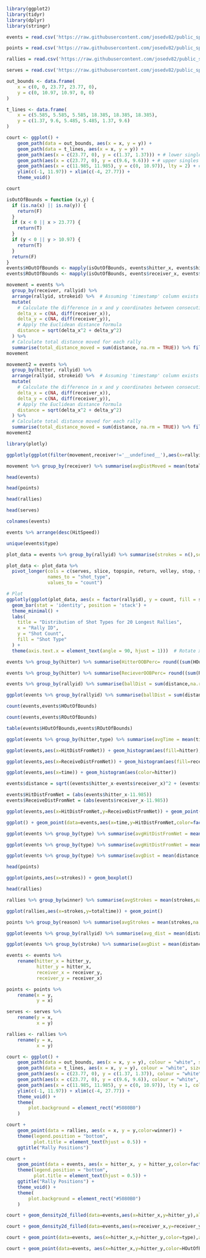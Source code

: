 
```r
library(ggplot2)
library(tidyr)
library(dplyr)
library(stringr)
```

```r
events = read.csv('https://raw.githubusercontent.com/josedv82/public_sport_science_datasets/refs/heads/main/Tennis.%20ATP%20Tour%20AU%20Open%202019.%20Tracking%20Data/events.csv')
```

```r
points = read.csv('https://raw.githubusercontent.com/josedv82/public_sport_science_datasets/refs/heads/main/Tennis.%20ATP%20Tour%20AU%20Open%202019.%20Tracking%20Data/points.csv')
```

```r
rallies = read.csv('https://raw.githubusercontent.com/josedv82/public_sport_science_datasets/refs/heads/main/Tennis.%20ATP%20Tour%20AU%20Open%202019.%20Tracking%20Data/rallies.csv')
```

```r
serves = read.csv('https://raw.githubusercontent.com/josedv82/public_sport_science_datasets/refs/heads/main/Tennis.%20ATP%20Tour%20AU%20Open%202019.%20Tracking%20Data/serves.csv')
```

```r
out_bounds <- data.frame(
    x = c(0, 0, 23.77, 23.77, 0),
    y = c(0, 10.97, 10.97, 0, 0)
)

t_lines <- data.frame(
    x = c(5.585, 5.585, 5.585, 18.385, 18.385, 18.385),
    y = c(1.37, 9.6, 5.485, 5.485, 1.37, 9.6)
)

court <- ggplot() +
    geom_path(data = out_bounds, aes(x = x, y = y)) +
    geom_path(data = t_lines, aes(x = x, y = y)) +
    geom_path(aes(x = c(23.77, 0), y = c(1.37, 1.37))) + # lower singles lines
    geom_path(aes(x = c(23.77, 0), y = c(9.6, 9.6))) + # upper singles lines
    geom_path(aes(x = c(11.985, 11.985), y = c(0, 10.97)), lty = 2) + # net line
    ylim(c(-1, 11.97)) + xlim(c(-4, 27.77)) + 
    theme_void()

court
```

```r
isOutOfBounds = function (x,y) {
  if (is.na(x) || is.na(y)) {
    return(F)  
  }
  if (x < 0 || x > 23.77) {
    return(T)
  }
  if (y < 0 || y > 10.97) {
    return(T)
  }
  return(F)
}
events$HOutOfBounds <- mapply(isOutOfBounds, events$hitter_x, events$hitter_y)
events$ROutOfBounds <- mapply(isOutOfBounds, events$receiver_x, events$receiver_y)

```

```r
movement = events %>%
  group_by(receiver, rallyid) %>%
  arrange(rallyid, strokeid) %>%  # Assuming 'timestamp' column exists for ordering points in time
  mutate(
    # Calculate the difference in x and y coordinates between consecutive points
    delta_x = c(NA, diff(receiver_x)),
    delta_y = c(NA, diff(receiver_y)),
    # Apply the Euclidean distance formula
    distance = sqrt(delta_x^2 + delta_y^2)
  ) %>%
  # Calculate total distance moved for each rally
  summarise(total_distance_moved = sum(distance, na.rm = TRUE)) %>% filter(total_distance_moved > 0)
movement
```

```r
movement2 = events %>%
  group_by(hitter, rallyid) %>%
  arrange(rallyid, strokeid) %>%  # Assuming 'timestamp' column exists for ordering points in time
  mutate(
    # Calculate the difference in x and y coordinates between consecutive points
    delta_x = c(NA, diff(receiver_x)),
    delta_y = c(NA, diff(receiver_y)),
    # Apply the Euclidean distance formula
    distance = sqrt(delta_x^2 + delta_y^2)
  ) %>%
  # Calculate total distance moved for each rally
  summarise(total_distance_moved = sum(distance, na.rm = TRUE)) %>% filter(total_distance_moved > 0)
movement2
```

```r
library(plotly)
```

```r
ggplotly(ggplot(filter(movement,receiver!='__undefined__'),aes(x=rallyid,y=total_distance_moved,color=receiver)) + geom_line(linewidth=1,alpha=0.4))
```

```r
movement %>% group_by(receiver) %>% summarise(avgDistMoved = mean(total_distance_moved,na.rm=T))
```

```r
head(events)
```

```r
head(points)
```

```r
head(rallies)
```

```r
head(serves)
```

```r
colnames(events)
```

```r
events %>% arrange(desc(HitSpeed))
```

```r
unique(events$type)
```

```r
plot_data = events %>% group_by(rallyid) %>% summarise(strokes = n(),serves = sum(type == 'serve',na.rm=T),slice = sum(type=='slice',na.rm=T),topspin = sum(type=='topspin',na.rm=T),return=sum(type=='return',na.rm=T),volley=sum(type=='volley',na.rm=T),stop = sum(type=='stop',na.rm=T),smash=sum(type=='smash',na.rm=T),lob = sum(type == 'lob',na.rm=T)) %>% arrange(desc(strokes)) %>% head(20)
```

```r
plot_data <- plot_data %>%
  pivot_longer(cols = c(serves, slice, topspin, return, volley, stop, smash, lob),
               names_to = "shot_type",
               values_to = "count")

# Plot
ggplotly(ggplot(plot_data, aes(x = factor(rallyid), y = count, fill = shot_type)) +
  geom_bar(stat = 'identity', position = 'stack') +
  theme_minimal() +
  labs(
    title = "Distribution of Shot Types for 20 Longest Rallies",
    x = "Rally ID",
    y = "Shot Count",
    fill = "Shot Type"
  ) +
  theme(axis.text.x = element_text(angle = 90, hjust = 1)))  # Rotate x labels for better readability
```

```r
events %>% group_by(hitter) %>% summarise(HitterOOBPerc= round((sum(HOutOfBounds == T)/n()),2))
```

```r
events %>% group_by(hitter) %>% summarise(RecieverOOBPerc= round((sum(ROutOfBounds == T)/n()),2))
```

```r
events %>% group_by(rallyid) %>% summarise(ballDist = sum(distance,na.rm=T),strokes = n()) %>% arrange(desc(ballDist)) %>% head(5)
```

```r
ggplot(events %>% group_by(rallyid) %>% summarise(ballDist = sum(distance,na.rm=T)),aes(x=rallyid,y=ballDist)) + geom_smooth()
```

```r
count(events,events$HOutOfBounds)
```

```r
count(events,events$ROutOfBounds)
```

```r
table(events$HOutOfBounds,events$ROutOfBounds)
```

```r
ggplot(events %>% group_by(hitter,type) %>% summarise(avgTime = mean(time,na.rm=T)),aes(x=type,y=avgTime)) + geom_bar(stat = "identity",aes(fill = hitter))
```

```r
ggplot(events,aes(x=HitDistFromNet)) + geom_histogram(aes(fill=hitter),color='black')
```

```r
ggplot(events,aes(x=ReceiveDistFromNet)) + geom_histogram(aes(fill=receiver),color='black')

```

```r
ggplot(events,aes(x=time)) + geom_histogram(aes(color=hitter))
```

```r
events$distance = sqrt((events$hitter_x-events$receiver_x)^2 + (events$hitter_y-events$receiver_y)^2)
```

```r
events$HitDistFromNet = (abs(events$hitter_x-11.985))
events$ReceiveDistFromNet = (abs(events$receiver_x-11.985))
```

```r
ggplot(events,aes(x=HitDistFromNet,y=ReceiveDistFromNet)) + geom_point(aes(color=time))
```

```r
ggplot() + geom_point(data=events,aes(x=time,y=HitDistFromNet,color=factor(type)))
```

```r
ggplot(events %>% group_by(type) %>% summarise(avgHitDistFromNet = mean(HitDistFromNet,na.rm=T),avgReceiverDistFromNet = mean(ReceiveDistFromNet,na.rm=T))) + geom_bar(stat = 'identity',aes(x=type,y=avgHitDistFromNet,fill=type)) + ylab('Hitter Average Distance From Net')
```

```r
ggplot(events %>% group_by(type) %>% summarise(avgHitDistFromNet = mean(HitDistFromNet,na.rm=T),avgReceiverDistFromNet = mean(ReceiveDistFromNet,na.rm=T))) + geom_bar(stat = 'identity',aes(x=type,y=avgReceiverDistFromNet,fill=type)) + ylab('Receiver Average Distance From Net')
```

```r
ggplot(events %>% group_by(type) %>% summarise(avgDist = mean(distance,na.rm=T)),aes(x=type,y=avgDist)) + geom_bar(stat='identity',color='green')
```

```r
head(points)
```

```r
ggplot(points,aes(x=strokes)) + geom_boxplot()
```

```r
head(rallies)
```

```r
rallies %>% group_by(winner) %>% summarise(avgStrokes = mean(strokes,na.rm=T),avgTime = mean(totaltime,na.rm=T))
```

```r
ggplot(rallies,aes(x=strokes,y=totaltime)) + geom_point()
```

```r
points %>% group_by(reason) %>% summarise(avgStrokes = mean(strokes,na.rm=T),avgTime = mean(totaltime,na.rm=T))
```

```r
ggplot(events %>% group_by(rallyid) %>% summarise(avg_dist = mean(distance)),aes(x=rallyid,y=avg_dist)) + geom_bar(stat='identity') + geom_smooth(method = "loess", aes(x = rallyid, y = avg_dist), color = "red", size = 1, se = FALSE) + ggtitle('Average Distance From Each Other')
```

```r
ggplot(events %>% group_by(stroke) %>% summarise(avgDist = mean(distance,na.rm=T)),aes(x=stroke,y=avgDist)) + geom_bar(stat='identity',color='blue')
```

```r
events <- events %>% 
    rename(hitter_x = hitter_y,
           hitter_y = hitter_x,
           receiver_x = receiver_y,
           receiver_y = receiver_x)

points <- points %>% 
    rename(x = y,
           y = x)

serves <- serves %>% 
    rename(y = x,
           x = y)

rallies <- rallies %>% 
    rename(y = x,
           x = y)

```

```r
court <- ggplot() +
    geom_path(data = out_bounds, aes(x = x, y = y), colour = "white", size = 1.5, lineend = "square") +
    geom_path(data = t_lines, aes(x = x, y = y), colour = "white", size = 1.5, lineend = "square") +
    geom_path(aes(x = c(23.77, 0), y = c(1.37, 1.37)), colour = "white", size = 1.5, lineend = "square") + # lower singles lines
    geom_path(aes(x = c(23.77, 0), y = c(9.6, 9.6)), colour = "white", size = 1.5, lineend = "square") + # upper singles lines
    geom_path(aes(x = c(11.985, 11.985), y = c(0, 10.97)), lty = 1, colour = "white", size = 1.5, lineend = "square") + # net line
    ylim(c(-1, 11.97)) + xlim(c(-4, 27.77)) + 
    theme_void() +
    theme(
        plot.background = element_rect("#5080B0")
    )
```

```r
court +
    geom_point(data = rallies, aes(x = x, y = y,color=winner)) +
    theme(legend.position = "bottom",
          plot.title = element_text(hjust = 0.5)) + 
    ggtitle("Rally Positions")
```

```r
court +
    geom_point(data = events, aes(x = hitter_x, y = hitter_y,color=factor(type))) +
    theme(legend.position = "bottom",
          plot.title = element_text(hjust = 0.5)) + 
    ggtitle("Rally Positions") + 
    theme_void() +
    theme(
        plot.background = element_rect("#5080B0")
    )
```

```r
court + geom_density2d_filled(data=events,aes(x=hitter_x,y=hitter_y),alpha=0.4) + ggtitle('Heatmap of Hitter Locations')
```

```r
court + geom_density2d_filled(data=events,aes(x=receiver_x,y=receiver_y),alpha=0.4) + ggtitle('Heatmap of Reciever Locations')
```

```r
court + geom_point(data=events, aes(x=hitter_x,y=hitter_y,color=type),alpha=0.2) + geom_point(data=events, aes(x=receiver_x,y=receiver_y,color=type),alpha=0.2) + geom_segment(data=events,aes(x=hitter_x,y=hitter_y,xend=receiver_x,yend=receiver_y,color=type),alpha=0.2)
```

```r
court + geom_point(data=events, aes(x=hitter_x,y=hitter_y,color=HOutOfBounds)) + geom_point(data=events, aes(x=receiver_x,y=receiver_y,color=ROutOfBounds,shape=type))
```
